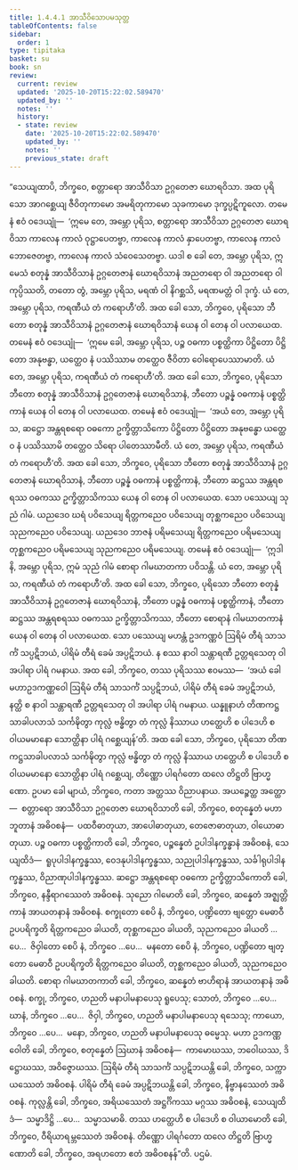 ```yaml
---
title: 1.4.4.1 အာသီဝိသောပမသုတ္တ
tableOfContents: false
sidebar:
  order: 1
type: tipitaka
basket: su
book: sn
review:
  current: review
  updated: '2025-10-20T15:22:02.589470'
  updated_by: ''
  notes: ''
  history:
  - state: review
    date: '2025-10-20T15:22:02.589470'
    updated_by: ''
    notes: ''
    previous_state: draft
---
```



<DynamicBreadcrumb />


<ReviewStatus review={frontmatter.review} showDetails={true} />

<HypothesisAnnotation frontmatter={frontmatter} />

<Division number="238" book="sn" e="ch" v="18" p="314">

<Paragraph number="1000" book="sn">
“သေယျထာပိ, ဘိက္ခဝေ, စတ္တာရော အာသီဝိသာ ဥဂ္ဂတေဇာ ဃောရဝိသာ. အထ ပုရိသော အာဂစ္ဆေယျ ဇီဝိတုကာမော အမရိတုကာမော သုခကာမော ဒုက္ခပ္ပဋိကူလော. တမေနံ ဧဝံ ဝဒေယျုံ—  ‘ဣမေ တေ, အမ္ဘော ပုရိသ, စတ္တာရော အာသီဝိသာ ဥဂ္ဂတေဇာ ဃောရဝိသာ ကာလေန ကာလံ ဝုဋ္ဌာပေတဗ္ဗာ, ကာလေန ကာလံ နှာပေတဗ္ဗာ, ကာလေန ကာလံ ဘောဇေတဗ္ဗာ, ကာလေန ကာလံ သံဝေသေတဗ္ဗာ. ယဒါ စ ခေါ တေ, အမ္ဘော ပုရိသ, ဣမေသံ စတုန္နံ အာသီဝိသာနံ ဥဂ္ဂတေဇာနံ ဃောရဝိသာနံ အညတရော ဝါ အညတရော ဝါ ကုပ္ပိဿတိ, တတော တွံ, အမ္ဘော ပုရိသ, မရဏံ ဝါ နိဂစ္ဆသိ, မရဏမတ္တံ ဝါ ဒုက္ခံ. ယံ တေ, အမ္ဘော ပုရိသ, ကရဏီယံ တံ ကရောဟီ’တိ.
</Paragraph>

<Paragraph number="1001" book="sn">
အထ ခေါ သော, ဘိက္ခဝေ, ပုရိသော ဘီတော စတုန္နံ အာသီဝိသာနံ ဥဂ္ဂတေဇာနံ ဃောရဝိသာနံ ယေန ဝါ တေန ဝါ ပလာယေထ. တမေနံ ဧဝံ ဝဒေယျုံ—  ‘ဣမေ ခေါ, အမ္ဘော ပုရိသ, ပဉ္စ ဝဓကာ ပစ္စတ္ထိကာ ပိဋ္ဌိတော ပိဋ္ဌိတော အနုဗန္ဓာ, ယတ္ထေဝ နံ ပဿိဿာမ တတ္ထေဝ ဇီဝိတာ ဝေါရောပေဿာမာတိ. ယံ တေ, အမ္ဘော ပုရိသ, ကရဏီယံ တံ ကရောဟီ’တိ.
</Paragraph>

<Paragraph number="1002" book="sn">
အထ ခေါ သော, ဘိက္ခဝေ, ပုရိသော ဘီတော စတုန္နံ အာသီဝိသာနံ ဥဂ္ဂတေဇာနံ ဃောရဝိသာနံ, ဘီတော ပဉ္စန္နံ ဝဓကာနံ ပစ္စတ္ထိကာနံ ယေန ဝါ တေန ဝါ ပလာယေထ. တမေနံ ဧဝံ ဝဒေယျုံ—  ‘အယံ တေ, အမ္ဘော ပုရိသ, ဆဋ္ဌော အန္တရစရော ဝဓကော ဥက္ခိတ္တာသိကော ပိဋ္ဌိတော ပိဋ္ဌိတော အနုဗန္ဓော ယတ္ထေဝ နံ ပဿိဿာမိ တတ္ထေဝ သိရော ပါတေဿာမီတိ. ယံ တေ, အမ္ဘော ပုရိသ, ကရဏီယံ တံ ကရောဟီ’တိ.
</Paragraph>

<Paragraph number="1003" book="sn">
အထ ခေါ သော, ဘိက္ခဝေ, ပုရိသော ဘီတော စတုန္နံ အာသီဝိသာနံ ဥဂ္ဂတေဇာနံ ဃောရဝိသာနံ, ဘီတော ပဉ္စန္နံ ဝဓကာနံ ပစ္စတ္ထိကာနံ, ဘီတော ဆဋ္ဌဿ အန္တရစရဿ ဝဓကဿ ဥက္ခိတ္တာသိကဿ ယေန ဝါ တေန ဝါ ပလာယေထ. သော ပဿေယျ သုညံ ဂါမံ. ယညဒေဝ ဃရံ ပဝိသေယျ ရိတ္တကညေဝ ပဝိသေယျ တုစ္ဆကညေဝ ပဝိသေယျ သုညကညေဝ ပဝိသေယျ. ယညဒေဝ ဘာဇနံ ပရိမသေယျ ရိတ္တကညေဝ ပရိမသေယျ တုစ္ဆကညေဝ ပရိမသေယျ သုညကညေဝ ပရိမသေယျ. တမေနံ ဧဝံ ဝဒေယျုံ—  ‘ဣဒါနိ, အမ္ဘော ပုရိသ, ဣမံ သုညံ ဂါမံ စောရာ ဂါမဃာတကာ ပဝိသန္တိ. ယံ တေ, အမ္ဘော ပုရိသ, ကရဏီယံ တံ ကရောဟီ’တိ.
</Paragraph>

<Paragraph number="1004" book="sn">
အထ ခေါ သော, ဘိက္ခဝေ, ပုရိသော ဘီတော စတုန္နံ အာသီဝိသာနံ ဥဂ္ဂတေဇာနံ ဃောရဝိသာနံ, ဘီတော ပဉ္စန္နံ ဝဓကာနံ ပစ္စတ္ထိကာနံ, ဘီတော ဆဋ္ဌဿ အန္တရစရဿ ဝဓကဿ ဥက္ခိတ္တာသိကဿ, ဘီတော စောရာနံ ဂါမဃာတကာနံ ယေန ဝါ တေန ဝါ ပလာယေထ. သော ပဿေယျ မဟန္တံ ဥဒကဏ္ဏဝံ ဩရိမံ တီရံ သာသင်္ကံ သပ္ပဋိဘယံ, ပါရိမံ တီရံ ခေမံ အပ္ပဋိဘယံ. န စဿ နာဝါ သန္တာရဏီ ဥတ္တရသေတု ဝါ အပါရာ ပါရံ ဂမနာယ. အထ ခေါ, ဘိက္ခဝေ, တဿ ပုရိသဿ ဧဝမဿ—  ‘အယံ ခေါ မဟာဥဒကဏ္ဏဝေါ ဩရိမံ တီရံ သာသင်္ကံ သပ္ပဋိဘယံ, ပါရိမံ တီရံ ခေမံ အပ္ပဋိဘယံ, နတ္ထိ စ နာဝါ သန္တာရဏီ ဥတ္တရသေတု ဝါ အပါရာ ပါရံ ဂမနာယ. ယန္နူနာဟံ တိဏကဋ္ဌသာခါပလာသံ သင်္ကဍ္ဎိတွာ ကုလ္လံ ဗန္ဓိတွာ တံ ကုလ္လံ နိဿာယ ဟတ္ထေဟိ စ ပါဒေဟိ စ ဝါယမမာနော သောတ္ထိနာ ပါရံ ဂစ္ဆေယျန်’တိ.
</Paragraph>

<Paragraph number="1005" book="sn">
အထ ခေါ သော, ဘိက္ခဝေ, ပုရိသော တိဏကဋ္ဌသာခါပလာသံ သင်္ကဍ္ဎိတွာ ကုလ္လံ ဗန္ဓိတွာ တံ ကုလ္လံ နိဿာယ ဟတ္ထေဟိ စ ပါဒေဟိ စ ဝါယမမာနော သောတ္ထိနာ ပါရံ ဂစ္ဆေယျ, တိဏ္ဏော ပါရင်္ဂတော ထလေ တိဋ္ဌတိ ဗြာဟ္မဏော.
</Paragraph>

<Paragraph number="1006" book="sn">
ဥပမာ ခေါ မျာယံ, ဘိက္ခဝေ, ကတာ အတ္ထဿ ဝိညာပနာယ. အယဉ္စေတ္ထ အတ္ထော—  စတ္တာရော အာသီဝိသာ ဥဂ္ဂတေဇာ ဃောရဝိသာတိ ခေါ, ဘိက္ခဝေ, စတုန္နေတံ မဟာဘူတာနံ အဓိဝစနံ—  ပထဝီဓာတုယာ, အာပေါဓာတုယာ, တေဇောဓာတုယာ, ဝါယောဓာတုယာ.
</Paragraph>

<Paragraph number="1007" book="sn">
ပဉ္စ ဝဓကာ ပစ္စတ္ထိကာတိ ခေါ, ဘိက္ခဝေ, ပဉ္စန္နေတံ ဥပါဒါနက္ခန္ဓာနံ အဓိဝစနံ, သေယျထိဒံ—  ရူပုပါဒါနက္ခန္ဓဿ, ဝေဒနုပါဒါနက္ခန္ဓဿ, သညုပါဒါနက္ခန္ဓဿ, သင်္ခါရုပါဒါနက္ခန္ဓဿ, ဝိညာဏုပါဒါနက္ခန္ဓဿ.
</Paragraph>

<Paragraph number="1008" book="sn">
ဆဋ္ဌော အန္တရစရော ဝဓကော ဥက္ခိတ္တာသိကောတိ ခေါ, ဘိက္ခဝေ, နန္ဒီရာဂဿေတံ အဓိဝစနံ.
</Paragraph>

<Paragraph number="1009" book="sn">
သုညော ဂါမောတိ ခေါ, ဘိက္ခဝေ, ဆန္နေတံ အဇ္ဈတ္တိကာနံ အာယတနာနံ အဓိဝစနံ. စက္ခုတော စေပိ နံ, ဘိက္ခဝေ, ပဏ္ဍိတော ဗျတ္တော မေဓာဝီ ဥပပရိက္ခတိ ရိတ္တကညေဝ ခါယတိ, တုစ္ဆကညေဝ ခါယတိ, သုညကညေဝ ခါယတိ …ပေ…  ဇိဝှါတော စေပိ နံ, ဘိက္ခဝေ …ပေ…  မနတော စေပိ နံ, ဘိက္ခဝေ, ပဏ္ဍိတော ဗျတ္တော မေဓာဝီ ဥပပရိက္ခတိ ရိတ္တကညေဝ ခါယတိ, တုစ္ဆကညေဝ ခါယတိ, သုညကညေဝ ခါယတိ.
</Paragraph>

<Paragraph number="1010" book="sn">
စောရာ ဂါမဃာတကာတိ ခေါ, ဘိက္ခဝေ, ဆန္နေတံ ဗာဟိရာနံ အာယတနာနံ အဓိဝစနံ. စက္ခု, ဘိက္ခဝေ, ဟညတိ မနာပါမနာပေသု ရူပေသု; သောတံ, ဘိက္ခဝေ …ပေ…  ဃာနံ, ဘိက္ခဝေ …ပေ…  ဇိဝှါ, ဘိက္ခဝေ, ဟညတိ မနာပါမနာပေသု ရသေသု; ကာယော, ဘိက္ခဝေ …ပေ…  မနော, ဘိက္ခဝေ, ဟညတိ မနာပါမနာပေသု ဓမ္မေသု.
</Paragraph>

<Paragraph number="1011" book="sn">
မဟာ ဥဒကဏ္ဏဝေါတိ ခေါ, ဘိက္ခဝေ, စတုန္နေတံ ဩဃာနံ အဓိဝစနံ—  ကာမောဃဿ, ဘဝေါဃဿ, ဒိဋ္ဌောဃဿ, အဝိဇ္ဇောဃဿ.
</Paragraph>

<Paragraph number="1012" book="sn">
ဩရိမံ တီရံ သာသင်္ကံ သပ္ပဋိဘယန္တိ ခေါ, ဘိက္ခဝေ, သက္ကာယဿေတံ အဓိဝစနံ.
</Paragraph>

<Paragraph number="1013" book="sn">
ပါရိမံ တီရံ ခေမံ အပ္ပဋိဘယန္တိ ခေါ, ဘိက္ခဝေ, နိဗ္ဗာနဿေတံ အဓိဝစနံ.
</Paragraph>

<Paragraph number="1014" book="sn">
ကုလ္လန္တိ ခေါ, ဘိက္ခဝေ, အရိယဿေတံ အဋ္ဌင်္ဂိကဿ မဂ္ဂဿ အဓိဝစနံ, သေယျထိဒံ—  သမ္မာဒိဋ္ဌိ …ပေ…  သမ္မာသမာဓိ.
</Paragraph>

<Paragraph number="1015" book="sn">
တဿ ဟတ္ထေဟိ စ ပါဒေဟိ စ ဝါယာမောတိ ခေါ, ဘိက္ခဝေ, ဝီရိယာရမ္ဘဿေတံ အဓိဝစနံ.
</Paragraph>

<Paragraph number="1016" book="sn">
တိဏ္ဏော ပါရင်္ဂတော ထလေ တိဋ္ဌတိ ဗြာဟ္မဏောတိ ခေါ, ဘိက္ခဝေ, အရဟတော ဧတံ အဓိဝစနန်”တိ.

</Paragraph>
</Division>

<Paragraph number="1017" type="center" book="sn">
ပဌမံ.
</Paragraph>